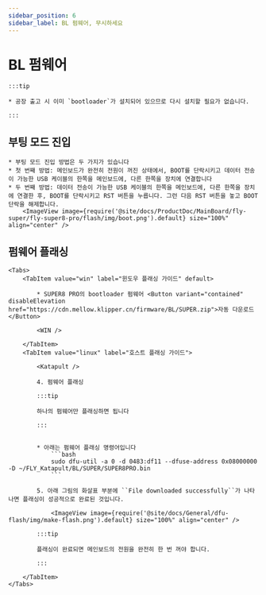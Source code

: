 ```yaml
---
sidebar_position: 6
sidebar_label: BL 펌웨어, 무시하세요
---
```



# BL 펌웨어

    :::tip

    * 공장 출고 시 이미 `bootloader`가 설치되어 있으므로 다시 설치할 필요가 없습니다.

    :::
## 부팅 모드 진입


    * 부팅 모드 진입 방법은 두 가지가 있습니다
    * 첫 번째 방법: 메인보드가 완전히 전원이 꺼진 상태에서, BOOT를 단락시키고 데이터 전송이 가능한 USB 케이블의 한쪽을 메인보드에, 다른 한쪽을 장치에 연결합니다
    * 두 번째 방법: 데이터 전송이 가능한 USB 케이블의 한쪽을 메인보드에, 다른 한쪽을 장치에 연결한 후, BOOT를 단락시키고 RST 버튼을 누릅니다. 그런 다음 RST 버튼을 놓고 BOOT 단락을 해제합니다.
        <ImageView image={require('@site/docs/ProductDoc/MainBoard/fly-super/fly-super8-pro/flash/img/boot.png').default} size="100%" align="center" />

## 펌웨어 플래싱
    <Tabs>
        <TabItem value="win" label="윈도우 플래싱 가이드" default>

            * SUPER8 PRO의 bootloader 펌웨어 <Button variant="contained" disableElevation href="https://cdn.mellow.klipper.cn/firmware/BL/SUPER.zip">자동 다운로드</Button>

            <WIN />
            
        </TabItem>
        <TabItem value="linux" label="호스트 플래싱 가이드">
            
            <Katapult />

            4. 펌웨어 플래싱

            :::tip

            하나의 펌웨어만 플래싱하면 됩니다

            :::


            * 아래는 펌웨어 플래싱 명령어입니다
                ```bash
                sudo dfu-util -a 0 -d 0483:df11 --dfuse-address 0x08000000 -D ~/FLY_Katapult/BL/SUPER/SUPER8PRO.bin
                ```

            5. 아래 그림의 화살표 부분에 ``File downloaded successfully``가 나타나면 플래싱이 성공적으로 완료된 것입니다.

                <ImageView image={require('@site/docs/General/dfu-flash/img/make-flash.png').default} size="100%" align="center" />

            :::tip

            플래싱이 완료되면 메인보드의 전원을 완전히 한 번 꺼야 합니다.

            :::

        </TabItem>
    </Tabs>